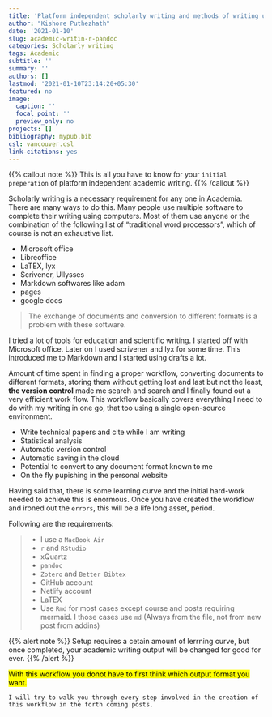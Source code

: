 ```yaml
---
title: 'Platform independent scholarly writing and methods of writing using computer'
author: "Kishore Puthezhath"
date: '2021-01-10'
slug: academic-writin-r-pandoc
categories: Scholarly writing
tags: Academic
subtitle: ''
summary: ''
authors: []
lastmod: '2021-01-10T23:14:20+05:30'
featured: no
image:
  caption: ''
  focal_point: ''
  preview_only: no
projects: []
bibliography: mypub.bib
csl: vancouver.csl
link-citations: yes
---
```

{{% callout note %}}
This is all you have to know for your `initial preperation` of platform independent academic writing.
{{% /callout %}}

Scholarly writing is a necessary requirement for any one in Academia. There are many ways to do this. Many people use multiple software to complete their writing using computers. Most of them use anyone or the combination of the following list of “traditional word processors”, which of course is not an exhaustive list.

+ Microsoft office
+ Libreoffice
+ LaTEX, lyx
+ Scrivener, Ullysses
+ Markdown softwares like adam
+ pages
+ google docs

>The exchange of documents and conversion to different formats is a problem with these software.

I tried a lot of tools for education and scientific writing. I started off with Microsoft office. Later on I used scrivener and lyx for some time. This introduced me to Markdown and I started using drafts a lot.

Amount of time spent in finding a proper workflow, converting documents to different formats, storing them without getting lost and last but not the least, **the version control** made me search and search and I finally found out a very efficient work flow. This workflow basically covers everything I need to do with my writing in one go, that too using a single open-source environment.

+ Write technical papers and cite while I am writing
+ Statistical analysis
+ Automatic version control
+ Automatic saving in the cloud
+ Potential to convert to any document format known to me
+ On the fly pupishing in the personal website

Having said that, there is some learning curve and the initial hard-work needed to achieve this is enormous. Once you have created the workflow and ironed out the `errors`, this will be a life long asset, period.

Following are the requirements:

>+ I use a `MacBook Air`
+ `r` and `RStudio`
+ xQuartz
+ `pandoc`
+ `Zotero` and `Better Bibtex`
+ GitHub account
+ Netlify account
+ LaTEX
+ Use `Rmd` for most cases except course and posts requiring mermaid. I those cases use `md` (Always from the file, not from new post from addins)

{{% alert note %}}
Setup requires a  cetain amount of lerrning curve, but once completed, your academic writing output will be changed for good for ever.
{{% /alert %}}


<mark>With this workflow you donot have to first think which output format you want.</mark>

`I will try to walk you through every step involved in the creation of this workflow in the forth coming posts.` 





